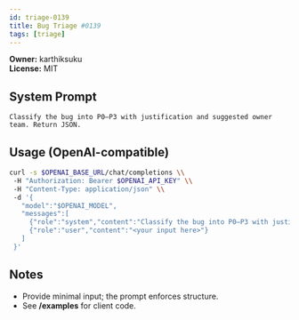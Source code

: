 ```yaml
---
id: triage-0139
title: Bug Triage #0139
tags: [triage]
---
```


**Owner:** karthiksuku  
**License:** MIT

## System Prompt
```text
Classify the bug into P0–P3 with justification and suggested owner team. Return JSON.
```

## Usage (OpenAI-compatible)
```bash
curl -s $OPENAI_BASE_URL/chat/completions \\
 -H "Authorization: Bearer $OPENAI_API_KEY" \\
 -H "Content-Type: application/json" \\
 -d '{
   "model":"$OPENAI_MODEL",
   "messages":[
     {"role":"system","content":"Classify the bug into P0–P3 with justification and suggested owner team. Return JSON."},
     {"role":"user","content":"<your input here>"}
   ]
 }'
```

## Notes
- Provide minimal input; the prompt enforces structure.
- See **/examples** for client code.
